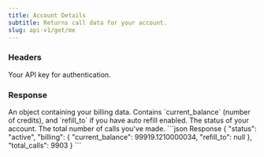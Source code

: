 ```yaml
---
title: Account Details
subtitle: Returns call data for your account.
slug: api-v1/get/me
---
```



### Headers

<ParamField header="authorization" type="string" required>
  Your API key for authentication.
</ParamField>

### Response

<ResponseField name="billing" type="object">
An object containing your billing data. 
Contains `current_balance` (number of credits), and `refill_to` if you have auto refill enabled.
</ResponseField>

<ResponseField name="status" type="string">
The status of your account.
</ResponseField>

<ResponseField name="total_calls" type="int">
The total number of calls you've made.
</ResponseField>

<ResponseExample>
```json Response
{
    "status": "active",
    "billing": {
        "current_balance": 99919.1210000034,
        "refill_to": null
    },
    "total_calls": 9903
}
```
</ResponseExample>








